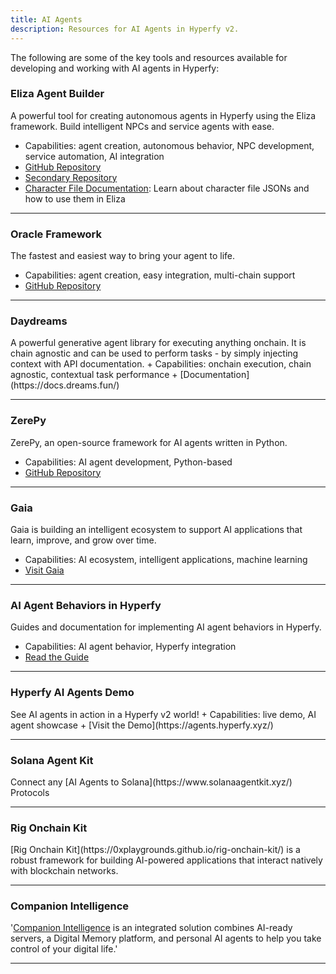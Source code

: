 ```yaml
---
title: AI Agents
description: Resources for AI Agents in Hyperfy v2.
---
```


The following are some of the key tools and resources available for developing and working with AI agents in Hyperfy:

### **Eliza Agent Builder**
<Badge text="Eliza OS" variant="caution" />

A powerful tool for creating autonomous agents in Hyperfy using the Eliza framework. Build intelligent NPCs and service agents with ease.
  + Capabilities: agent creation, autonomous behavior, NPC development, service automation, AI integration
  + [GitHub Repository](https://github.com/hyperfy-xyz/eliza)
  + [Secondary Repository](https://github.com/elizaOS/eliza/compare/develop...hyperfy-xyz:eliza:hyperfy)
  + [Character File Documentation](https://elizaos.github.io/eliza/docs/core/characterfile/): Learn about character file JSONs and how to use them in Eliza

---

### **Oracle Framework**
The fastest and easiest way to bring your agent to life.
  + Capabilities: agent creation, easy integration, multi-chain support
  + [GitHub Repository](https://github.com/oracle-framework/oracle-framework)

---

### **Daydreams**
<Badge text="Blockchain" variant="note" />
A powerful generative agent library for executing anything onchain. It is chain agnostic and can be used to perform tasks - by simply injecting context with API documentation.
  + Capabilities: onchain execution, chain agnostic, contextual task performance
  + [Documentation](https://docs.dreams.fun/)

---

### **ZerePy**
ZerePy, an open-source framework for AI agents written in Python.
  + Capabilities: AI agent development, Python-based
  + [GitHub Repository](https://github.com/blorm-network/ZerePy)

---

### **Gaia**
<Badge text="Gaia-net" variant="note" />

Gaia is building an intelligent ecosystem to support AI applications that learn, improve, and grow over time.
  + Capabilities: AI ecosystem, intelligent applications, machine learning
  + [Visit Gaia](https://www.gaianet.ai/)

---

### **AI Agent Behaviors in Hyperfy**
Guides and documentation for implementing AI agent behaviors in Hyperfy.
  + Capabilities: AI agent behavior, Hyperfy integration
  + [Read the Guide](https://hackmd.io/@metamike/hyperfy-agentic-game-behavior)

---

### **Hyperfy AI Agents Demo**
<Badge text="Eliza OS" variant="caution" />
See AI agents in action in a Hyperfy v2 world!
  + Capabilities: live demo, AI agent showcase
  + [Visit the Demo](https://agents.hyperfy.xyz/)

---

### **Solana Agent Kit**
<Badge text="Solana" variant="tip" />
Connect any [AI Agents to Solana](https://www.solanaagentkit.xyz/) Protocols

---

### Rig Onchain Kit
<Badge text="Blockchain" variant="note" />
[Rig Onchain Kit](https://0xplaygrounds.github.io/rig-onchain-kit/) is a robust framework for building AI-powered applications that interact natively with blockchain networks.


---

### Companion Intelligence
<Badge text="RAG" variant="note" /> <Badge text="Servers" variant="note" />

'[Companion Intelligence](https://www.companionintelligence.com/) is an integrated solution combines AI-ready servers, a Digital Memory platform, and personal AI agents to help you take control of your digital life.'

---

